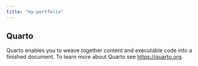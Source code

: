 ```yaml
---
title: "my-portfolio"
---
```


## Quarto

Quarto enables you to weave together content and executable code into a finished document. To learn more about Quarto see <https://quarto.org>.
